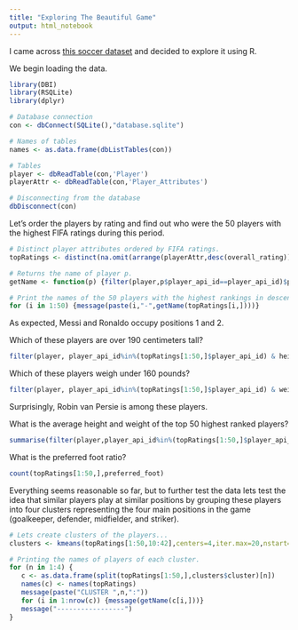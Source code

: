 ```yaml
---
title: "Exploring The Beautiful Game"
output: html_notebook
---
```



I came across [this soccer dataset](https://www.kaggle.com/hugomathien/soccer/data) and decided to explore it using R. 

We begin loading the data.
```r
library(DBI)
library(RSQLite)
library(dplyr)

# Database connection
con <- dbConnect(SQLite(),"database.sqlite")

# Names of tables
names <- as.data.frame(dbListTables(con))

# Tables
player <- dbReadTable(con,'Player')
playerAttr <- dbReadTable(con,'Player_Attributes')

# Disconnecting from the database
dbDisconnect(con)
```

Let's order the players by rating and find out who were the 50 players with the highest FIFA ratings during this period.
```r
# Distinct player attributes ordered by FIFA ratings.
topRatings <- distinct(na.omit(arrange(playerAttr,desc(overall_rating))),player_api_id,.keep_all=TRUE)

# Returns the name of player p.
getName <- function(p) {filter(player,p$player_api_id==player_api_id)$player_name}

# Print the names of the 50 players with the highest rankings in descending order.
for (i in 1:50) {message(paste(i,"-",getName(topRatings[i,])))}
```

As expected, Messi and Ronaldo occupy positions 1 and 2.

Which of these players are over 190 centimeters tall?
```r
filter(player, player_api_id%in%(topRatings[1:50,]$player_api_id) & height > 190)
```

Which of these players weigh under 160 pounds?
```r
filter(player, player_api_id%in%(topRatings[1:50,]$player_api_id) & weight < 160)
```

Surprisingly, Robin van Persie is among these players.

What is the average height and weight of the top 50 highest ranked players?
```r
summarise(filter(player,player_api_id%in%(topRatings[1:50,]$player_api_id)),mean(height),mean(weight))

```

What is the preferred foot ratio?
```r
count(topRatings[1:50,],preferred_foot)
```

Everything seems reasonable so far, but to further test the data lets test the idea that similar players play at similar positions by grouping these players into four clusters representing the four main positions in the game (goalkeeper, defender, midfielder, and striker).
```r
# Lets create clusters of the players...
clusters <- kmeans(topRatings[1:50,10:42],centers=4,iter.max=20,nstart=100)

# Printing the names of players of each cluster.
for (n in 1:4) {
   c <- as.data.frame(split(topRatings[1:50,],clusters$cluster)[n])
   names(c) <- names(topRatings)
   message(paste("CLUSTER ",n,":"))
   for (i in 1:nrow(c)) {message(getName(c[i,]))}
   message("-----------------")
}
```

